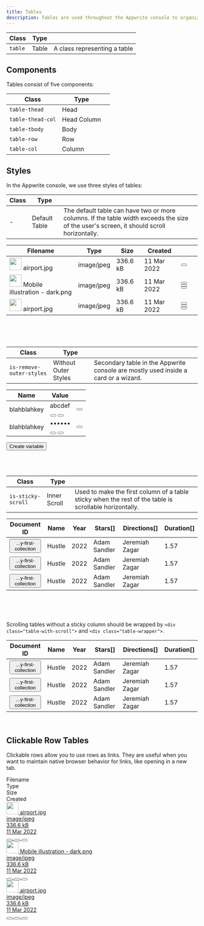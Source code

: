 ```yaml
---
title: Tables
description: Tables are used throughout the Appwrite console to organize and display data.
---
```


| Class            | Type    |                                                 |
| ---------------- | ------- | ----------------------------------------------- |
| `table`          | Table   | A class representing a table                    |

## Components

Tables consist of five components:

| Class             | Type        |     |
| ----------------- | ----------- | --- |
| `table-thead`     | Head        |     |
| `table-thead-col` | Head Column |     |
| `table-tbody`     | Body        |     |
| `table-row`       | Row         |     |
| `table-col`       | Column      |     |

## Styles

In the Appwrite console, we use three styles of tables:

| Class | Type          |                                                                                                                                          |
| ----- | ------------- | ---------------------------------------------------------------------------------------------------------------------------------------- |
| -     | Default Table | The default table can have two or more columns. If the table width exceeds the size of the user's screen, it should scroll horizontally. |

<Preview center>
<table class="table is-selected-columns-mobile">
    <thead class="table-thead">
    <tr class="table-row">
        <th class="table-thead-col"><span class="eyebrow-heading-3">Filename</span></th>
        <th class="table-thead-col is-only-desktop" style="--p-col-width:140">
            <span class="eyebrow-heading-3">Type</span>
        </th>
        <th class="table-thead-col is-only-desktop" style="--p-col-width:100">
            <span class="eyebrow-heading-3">Size</span>
        </th>
        <th class="table-thead-col is-only-desktop" style="--p-col-width:120">
            <span class="eyebrow-heading-3">Created</span>
        </th>
        <th class="table-thead-col" style="--p-col-width:40">
        </th>
    </tr>
    </thead>
    <tbody class="table-tbody">
    <tr class="table-row">
        <td class="table-col" data-title="Name">
            <div class="u-inline-flex u-cross-center u-gap-12">
                <span class="image">
                     <img
                             class="avatar"
                             width="32"
                             height="32"
                             src="https://unsplash.it/41"
                             alt=""
                     />
                </span>
                <span class="text u-break-word u-line-height-1-5">airport.jpg</span>
            </div>
        </td>
        <td class="table-col is-only-desktop" data-title="Type">
            <div class="tag"><span class="text">image/jpeg</span></div>
        </td>
        <td class="table-col is-only-desktop" data-title="Size">
            <span class="text">336.6 kB</span>
        </td>
        <td class="table-col is-only-desktop" data-title="Created">
            <time class="text">11 Mar 2022</time>
        </td>
        <td class="table-col u-overflow-visible">
              <button class="button is-text is-only-icon" aria-label="more options">
                <span class="icon-dots-horizontal" aria-hidden="true"></span>
            </button>
        </td>
    </tr>
    <tr class="table-row">
        <td class="table-col" data-title="Name">
            <div class="u-inline-flex u-cross-center u-gap-12">
                <span class="image">
                     <img
                             class="avatar"
                             width="32"
                             height="32"
                             src="https://unsplash.it/40"
                             alt=""
                     />
                </span>
                <span class="text u-break-word u-line-height-1-5">Mobile illustration - dark.png</span>
            </div>
        </td>
        <td class="table-col is-only-desktop" data-title="Type">
            <div class="tag"><span class="text">image/jpeg</span></div>
        </td>
        <td class="table-col is-only-desktop" data-title="Size">
            <span class="text">336.6 kB</span>
        </td>
        <td class="table-col is-only-desktop" data-title="Created">
            <time class="text">11 Mar 2022</time>
        </td>
        <td class="table-col">
            <div class="u-flex">
                <button class="button is-text is-only-icon u-hide" aria-label="refresh">
                    <span class="icon-refresh" aria-hidden="true"></span>
                </button>
                <button class="button is-text is-only-icon u-hide" aria-label="delete item">
                    <span class="icon-trash" aria-hidden="true"></span>
                </button>
                <button class="button is-text is-only-icon" aria-label="more options">
                    <span class="icon-dots-horizontal" aria-hidden="true"></span>
                </button>
            </div>
        </td>
    </tr>
    <tr class="table-row">
        <td class="table-col" data-title="Name">
            <div class="u-inline-flex u-cross-center u-gap-12">
                <span class="image">
                     <img
                             class="avatar"
                             width="32"
                             height="32"
                             src="https://unsplash.it/442"
                             alt=""
                     />
                </span>
                <span class="text u-break-word u-line-height-1-5">airport.jpg</span>
            </div>
        </td>
        <td class="table-col is-only-desktop" data-title="Type">
            <div class="tag"><span class="text">image/jpeg</span></div>
        </td>
        <td class="table-col is-only-desktop" data-title="Size">
            <span class="text">336.6 kB</span>
        </td>
        <td class="table-col is-only-desktop" data-title="Created">
            <time class="text">11 Mar 2022</time>
        </td>
        <td class="table-col">
            <div class="u-flex">
                <button class="button is-text is-only-icon u-hide" aria-label="refresh">
                    <span class="icon-refresh" aria-hidden="true"></span>
                </button>
                <button class="button is-text is-only-icon u-hide" aria-label="delete item">
                    <span class="icon-trash" aria-hidden="true"></span>
                </button>
                <button class="button is-text is-only-icon" aria-label="more options">
                    <span class="icon-dots-horizontal" aria-hidden="true"></span>
                </button>
            </div>
        </td>
    </tr>
    </tbody>

</table>
</Preview><br /><br /><br />

| Class                    | Type                 |                                                                                                                 |
| ------------------------ | -------------------- | --------------------------------------------------------------------------------------------------------------- |
| `is-remove-outer-styles` | Without Outer Styles | Secondary table in the Appwrite console are mostly used inside a card or a wizard.                              |

<Preview center>
  <section class="card">
    <table class="table is-remove-outer-styles">
      <thead class="table-thead">
        <tr class="table-row">
          <th class="table-thead-col">
            <span class="eyebrow-heading-3">Name</span>
          </th>
          <th class="table-thead-col">
            <span class="eyebrow-heading-3">Value</span>
          </th>
          <th class="table-thead-col" style="--p-col-width:40"></th>
        </tr>
      </thead>
      <tbody class="table-tbody">
        <tr class="table-row">
          <td class="table-col" data-title="Name">
            <span class="text">blahblahkey</span>
          </td>
          <td class="table-col u-overflow-visible" data-title="value">
            <div class="interactive-text-output">
              <span class="text">abcdef</span>
              <div class="u-flex u-cross-child-start u-gap-8">
                <button
                  class="interactive-text-output-button"
                  aria-label="show hidden text"
                >
                  <span class="icon-eye-off" aria-hidden="true"></span>
                </button>
                <button
                  class="interactive-text-output-button"
                  aria-label="copy text"
                >
                  <span class="icon-duplicate" aria-hidden="true"></span>
                </button>
              </div>
            </div>
          </td>
          <td class="table-col u-overflow-visible" data-title="options">
            <button
              class="button is-text is-only-icon"
              aria-label="more options"
            >
              <span class="icon-dots-horizontal" aria-hidden="true"></span>
            </button>
          </td>
        </tr>
        <tr class="table-row">
          <td class="table-col" data-title="Name">
            <span class="text">blahblahkey</span>
          </td>
          <td class="table-col u-overflow-visible" data-title="value">
            <div class="interactive-text-output">
              <span class="text">••••••</span>
              <div class="u-flex u-cross-child-start u-gap-8">
                <button
                  class="interactive-text-output-button"
                  aria-label="show hidden text"
                >
                  <span class="icon-eye" aria-hidden="true"></span>
                </button>
                <button
                  class="interactive-text-output-button"
                  aria-label="copy text"
                >
                  <span class="icon-duplicate" aria-hidden="true"></span>
                </button>
              </div>
            </div>
          </td>
          <td class="table-col u-overflow-visible" data-title="options">
            <button
              class="button is-text is-only-icon"
              aria-label="more options"
            >
              <span class="icon-dots-horizontal" aria-hidden="true"></span>
            </button>
          </td>
        </tr>
      </tbody>
    </table>
    <div class="u-flex u-margin-block-start-16">
      <button class="button is-text u-padding-inline-0" type="button">
        <span class="icon-plus" aria-hidden="true"></span>
        <span class="text">Create variable</span>
      </button>
    </div>
  </section>
</Preview>
<br />
<br />
<br />

| Class              | Type         |                                                                                                                       |
| ------------------ | ------------ | --------------------------------------------------------------------------------------------------------------------- |
| `is-sticky-scroll` | Inner Scroll | Used to make the first column of a table sticky when the rest of the table is scrollable horizontally.                |

<Preview center>
  <div class="table-with-scroll">
    <div class="table-wrapper">
      <table class="table is-sticky-scroll">
        <thead class="table-thead">
          <tr class="table-row">
            <th class="table-thead-col" style="--p-col-width:230">
              <span class="eyebrow-heading-3">Document ID</span>
            </th>
            <th class="table-thead-col" style="--p-col-width:185">
              <span class="eyebrow-heading-3">Name</span>
            </th>
            <th class="table-thead-col" style="--p-col-width:185">
              <span class="eyebrow-heading-3">Year</span>
            </th>
            <th class="table-thead-col" style="--p-col-width:185">
              <span class="eyebrow-heading-3">Stars[]</span>
            </th>
            <th class="table-thead-col" style="--p-col-width:185">
              <span class="eyebrow-heading-3">Directions[]</span>
            </th>
            <th class="table-thead-col" style="--p-col-width:185">
              <span class="eyebrow-heading-3">Duration[]</span>
            </th>
          </tr>
        </thead>
        <tbody class="table-tbody">
          <tr class="table-row">
            <td class="table-col" data-title="Document ID">
              <button class="tag">
                <span class="icon-duplicate" aria-hidden="true"></span>
                <span class="text">...y-first-collection</span>
              </button>
            </td>
            <td class="table-col" data-title="Name">
              <span class="text">Hustle</span>
            </td>
            <td class="table-col" data-title="Year">
              <span class="text">2022</span>
            </td>
            <td class="table-col" data-title="Stars[]">
              <span class="text">Adam Sandler</span>
            </td>
            <td class="table-col" data-title="Directors[]">
              <span class="text">Jeremiah Zagar</span>
            </td>
            <td class="table-col" data-title="Duration[]">
              <span class="text">1.57</span>
            </td>
          </tr>
          <tr class="table-row">
            <td class="table-col" data-title="Document ID">
              <button class="tag">
                <span class="icon-duplicate" aria-hidden="true"></span>
                <span class="text">...y-first-collection</span>
              </button>
            </td>
            <td class="table-col" data-title="Name">
              <span class="text">Hustle</span>
            </td>
            <td class="table-col" data-title="Year">
              <span class="text">2022</span>
            </td>
            <td class="table-col" data-title="Stars[]">
              <span class="text">Adam Sandler</span>
            </td>
            <td class="table-col" data-title="Directors[]">
              <span class="text">Jeremiah Zagar</span>
            </td>
            <td class="table-col" data-title="Duration[]">
              <span class="text">1.57</span>
            </td>
          </tr>
          <tr class="table-row">
            <td class="table-col" data-title="Document ID">
              <button class="tag">
                <span class="icon-duplicate" aria-hidden="true"></span>
                <span class="text">...y-first-collection</span>
              </button>
            </td>
            <td class="table-col" data-title="Name">
              <span class="text">Hustle</span>
            </td>
            <td class="table-col" data-title="Year">
              <span class="text">2022</span>
            </td>
            <td class="table-col" data-title="Stars[]">
              <span class="text">Adam Sandler</span>
            </td>
            <td class="table-col" data-title="Directors[]">
              <span class="text">Jeremiah Zagar</span>
            </td>
            <td class="table-col" data-title="Duration[]">
              <span class="text">1.57</span>
            </td>
          </tr>
        </tbody>
      </table>
    </div>
  </div>
</Preview>
<br />
<br />
<br />

Scrolling tables without a sticky column should be wrapped by `<div class="table-with-scroll">` and `<div class="table-wrapper">`.<br />

<Preview center>
  <div class="table-with-scroll">
    <div class="table-wrapper">
      <table class="table">
        <thead class="table-thead">
          <tr class="table-row">
            <th class="table-thead-col" style="--p-col-width:230">
              <span class="eyebrow-heading-3">Document ID</span>
            </th>
            <th class="table-thead-col" style="--p-col-width:185">
              <span class="eyebrow-heading-3">Name</span>
            </th>
            <th class="table-thead-col" style="--p-col-width:185">
              <span class="eyebrow-heading-3">Year</span>
            </th>
            <th class="table-thead-col" style="--p-col-width:185">
              <span class="eyebrow-heading-3">Stars[]</span>
            </th>
            <th class="table-thead-col" style="--p-col-width:185">
              <span class="eyebrow-heading-3">Directions[]</span>
            </th>
            <th class="table-thead-col" style="--p-col-width:185">
              <span class="eyebrow-heading-3">Duration[]</span>
            </th>
          </tr>
        </thead>
        <tbody class="table-tbody">
          <tr class="table-row">
            <td class="table-col" data-title="Document ID">
              <button class="tag">
                <span class="icon-duplicate" aria-hidden="true"></span>
                <span class="text">...y-first-collection</span>
              </button>
            </td>
            <td class="table-col" data-title="Name">
              <span class="text">Hustle</span>
            </td>
            <td class="table-col" data-title="Year">
              <span class="text">2022</span>
            </td>
            <td class="table-col" data-title="Stars[]">
              <span class="text">Adam Sandler</span>
            </td>
            <td class="table-col" data-title="Directors[]">
              <span class="text">Jeremiah Zagar</span>
            </td>
            <td class="table-col" data-title="Duration[]">
              <span class="text">1.57</span>
            </td>
          </tr>
          <tr class="table-row">
            <td class="table-col" data-title="Document ID">
              <button class="tag">
                <span class="icon-duplicate" aria-hidden="true"></span>
                <span class="text">...y-first-collection</span>
              </button>
            </td>
            <td class="table-col" data-title="Name">
              <span class="text">Hustle</span>
            </td>
            <td class="table-col" data-title="Year">
              <span class="text">2022</span>
            </td>
            <td class="table-col" data-title="Stars[]">
              <span class="text">Adam Sandler</span>
            </td>
            <td class="table-col" data-title="Directors[]">
              <span class="text">Jeremiah Zagar</span>
            </td>
            <td class="table-col" data-title="Duration[]">
              <span class="text">1.57</span>
            </td>
          </tr>
          <tr class="table-row">
            <td class="table-col" data-title="Document ID">
              <button class="tag">
                <span class="icon-duplicate" aria-hidden="true"></span>
                <span class="text">...y-first-collection</span>
              </button>
            </td>
            <td class="table-col" data-title="Name">
              <span class="text">Hustle</span>
            </td>
            <td class="table-col" data-title="Year">
              <span class="text">2022</span>
            </td>
            <td class="table-col" data-title="Stars[]">
              <span class="text">Adam Sandler</span>
            </td>
            <td class="table-col" data-title="Directors[]">
              <span class="text">Jeremiah Zagar</span>
            </td>
            <td class="table-col" data-title="Duration[]">
              <span class="text">1.57</span>
            </td>
          </tr>
        </tbody>
      </table>
    </div>
  </div>
</Preview>
<br />

## Clickable Row Tables

Clickable rows allow you to use rows as links. They are useful when you want to maintain native browser behavior for links, like opening in a new tab.

<Preview center>
  <div class="table" role="table">
    <div class="table-thead" role="rowheader">
      <div class="table-row" role="row">
        <div class="table-thead-col" role="columnheader">
          <span class="eyebrow-heading-3">Filename</span>
        </div>
        <div
          class="table-thead-col is-only-desktop"
          role="columnheader"
          style="--p-col-width:140"
        >
          <span class="eyebrow-heading-3">Type</span>
        </div>
        <div
          class="table-thead-col is-only-desktop"
          role="columnheader"
          style="--p-col-width:100"
        >
          <span class="eyebrow-heading-3">Size</span>
        </div>
        <div
          class="table-thead-col is-only-desktop"
          role="columnheader"
          style="--p-col-width:120"
        >
          <span class="eyebrow-heading-3">Created</span>
        </div>
        <div
          class="table-thead-col"
          role="columnheader"
          style="--p-col-width:40"
        ></div>
      </div>
    </div>
    <div class="table-tbody" role="rowgroup">
      <a class="table-row" role="row" href="#">
        <div class="table-col" role="cell" data-title="Name">
          <div class="u-inline-flex u-cross-center u-gap-12">
            <span class="image">
              <img
                class="avatar"
                width="32"
                height="32"
                src="https://unsplash.it/40"
                alt=""
              />
            </span>
            <span class="text u-break-word u-line-height-1-5">airport.jpg</span>
          </div>
        </div>
        <div class="table-col is-only-desktop" role="cell" data-title="Type">
          <div class="tag">
            <span class="text">image/jpeg</span>
          </div>
        </div>
        <div class="table-col is-only-desktop" role="cell" data-title="Size">
          <span class="text">336.6 kB</span>
        </div>
        <div class="table-col is-only-desktop" role="cell" data-title="Created">
          <time class="text">11 Mar 2022</time>
        </div>
        <div class="table-col" role="cell" date-title="Options">
          <div class="u-flex">
            <button
              class="button is-text is-only-icon u-hide"
              aria-label="refresh"
            >
              <span class="icon-refresh" aria-hidden="true"></span>
            </button>
            <button
              class="button is-text is-only-icon u-hide"
              aria-label="delete item"
            >
              <span class="icon-trash" aria-hidden="true"></span>
            </button>
            <button
              class="button is-text is-only-icon"
              aria-label="more options"
            >
              <span class="icon-dots-horizontal" aria-hidden="true"></span>
            </button>
          </div>
        </div>
      </a>
      <a class="table-row" role="row" href="#">
        <div class="table-col" role="cell" data-title="Name">
          <div class="u-inline-flex u-cross-center u-gap-12">
            <span class="image">
              <img
                class="avatar"
                width="32"
                height="32"
                src="https://unsplash.it/40"
                alt=""
              />
            </span>
            <span class="text u-break-word u-line-height-1-5">
              Mobile illustration - dark.png
            </span>
          </div>
        </div>
        <div class="table-col is-only-desktop" role="cell" data-title="Type">
          <div class="tag">
            <span class="text">image/jpeg</span>
          </div>
        </div>
        <div class="table-col is-only-desktop" role="cell" data-title="Size">
          <span class="text">336.6 kB</span>
        </div>
        <div class="table-col is-only-desktop" role="cell" data-title="Created">
          <time class="text">11 Mar 2022</time>
        </div>
        <div class="table-col" role="cell" date-title="Options">
          <div class="u-flex">
            <button
              class="button is-text is-only-icon u-hide"
              aria-label="refresh"
            >
              <span class="icon-refresh" aria-hidden="true"></span>
            </button>
            <button
              class="button is-text is-only-icon u-hide"
              aria-label="delete item"
            >
              <span class="icon-trash" aria-hidden="true"></span>
            </button>
            <button
              class="button is-text is-only-icon"
              aria-label="more options"
            >
              <span class="icon-dots-horizontal" aria-hidden="true"></span>
            </button>
          </div>
        </div>
      </a>
      <a class="table-row" role="row" href="#">
        <div class="table-col" role="cell" data-title="Name">
          <div class="u-inline-flex u-cross-center u-gap-12">
            <span class="image">
              <img
                class="avatar"
                width="32"
                height="32"
                src="https://unsplash.it/39"
                alt=""
              />
            </span>
            <span class="text u-break-word u-line-height-1-5">airport.jpg</span>
          </div>
        </div>
        <div class="table-col is-only-desktop" role="cell" data-title="Type">
          <div class="tag">
            <span class="text">image/jpeg</span>
          </div>
        </div>
        <div class="table-col is-only-desktop" role="cell" data-title="Size">
          <span class="text">336.6 kB</span>
        </div>
        <div class="table-col is-only-desktop" role="cell" data-title="Created">
          <time class="text">11 Mar 2022</time>
        </div>
        <div class="table-col" role="cell" date-title="Options">
          <div class="u-flex">
            <button
              class="button is-text is-only-icon u-hide"
              aria-label="refresh"
            >
              <span class="icon-refresh" aria-hidden="true"></span>
            </button>
            <button
              class="button is-text is-only-icon u-hide"
              aria-label="delete item"
            >
              <span class="icon-trash" aria-hidden="true"></span>
            </button>
            <button
              class="button is-text is-only-icon"
              aria-label="more options"
            >
              <span class="icon-dots-horizontal" aria-hidden="true"></span>
            </button>
          </div>
        </div>
      </a>
    </div>
  </div>
</Preview>
